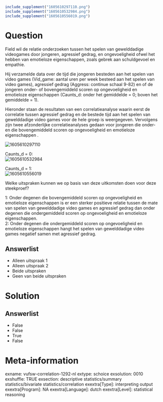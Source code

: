 ```r
include_supplement("1605610297110.png")
include_supplement("1605610532984.png")
include_supplement("1605610556019.png")
```

Question
========
Field wil de relatie onderzoeken tussen het spelen van gewelddadige
videogames door jongeren, agressief gedrag, en ongevoeligheid ofwel het
hebben van emotieloze eigenschappen, zoals gebrek aan schuldgevoel en
empathie.  
  
Hij verzamelde data over de tijd die jongeren besteden aan het spelen
van video games (Vid\_game: aantal uren per week besteed aan het spelen
van video games), agressief gedrag (Aggress: continue schaal 9-82) en of
de jongeren onder- of bovengemiddeld scoren op ongevoeligheid en
emotieloze eigenschappen (Caunts\_d: onder het gemiddelde = 0; boven het
gemiddelde = 1).  
  
Hieronder staan de resultaten van een correlatieanalyse waarin eerst de
correlatie tussen agressief gedrag en de bestede tijd aan het spelen van
gewelddadige video games voor de hele groep is weergegeven. Vervolgens
zijn twee afzonderlijke correlatieanalyses gedaan voor jongeren die
onder- en die bovengemiddeld scoren op ongevoeligheid en emotieloze
eigenschappen .  
  
<img src="1605610297110.png" class="fr-fic fr-dii tvcss_2"
alt="1605610297110" />  
  
  
  
Caunts\_d = 0:  
<img src="1605610532984.png" class="fr-fic fr-dii tvcss_3"
alt="1605610532984" />  
  
  
Caunts\_d = 1:  
<img src="1605610556019.png" class="fr-fic fr-dii tvcss_4"
alt="1605610556019" />  
  
Welke uitspraken kunnen we op basis van deze uitkomsten doen voor deze
steekproef?  
  
1: Onder degenen die bovengemiddeld scoren op ongevoeligheid en
emotieloze eigenschappen is er een sterker positieve relatie tussen de
mate van spelen van gewelddadige video games en agressief gedrag dan
onder degenen die ondergemiddeld scoren op ongevoeligheid en emotieloze
eigenschappen.  
2: Onder degenen die ondergemiddeld scoren op ongevoeligheid en
emotieloze eigenschappen hangt het spelen van gewelddadige video games
negatief samen met agressief gedrag.

Answerlist
----------
* Alleen uitspraak 1
* Alleen uitspraak 2
* Beide uitspraken
* Geen van beide uitspraken

Solution
========










Answerlist
----------
* False
* False
* True
* False

Meta-information
================
exname: vufsw-correlation-1292-nl
extype: schoice
exsolution: 0010
exshuffle: TRUE
exsection: descriptive statistics/summary statistics/bivariate statistics/correlation
exextra[Type]: interpreting output
exextra[Program]: NA
exextra[Language]: dutch
exextra[Level]: statistical reasoning

